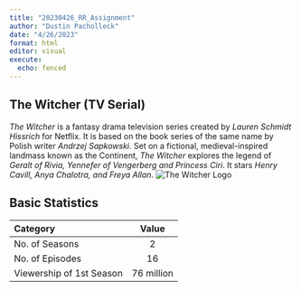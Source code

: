 ```yaml
---
title: "20230426_RR_Assignment"
author: "Dustin Pacholleck"
date: "4/26/2023"
format: html
editor: visual
execute:
  echo: fenced
---
```


## The Witcher (TV Serial)

*The Witcher* is a fantasy drama television series created by *Lauren Schmidt Hissrich* for Netflix. It is based on the book series of the same name by Polish writer *Andrzej Sapkowski*. Set on a fictional, medieval-inspired landmass known as the Continent, *The Witcher* explores the legend of *Geralt of Rivia, Yennefer of Vengerberg and Princess Ciri*. It stars *Henry Cavill, Anya Chalotra, and Freya Allan*. ![The Witcher Logo](%5C20230426_RR_Assignment_files%5CThe_Witcher_Title_Card.png)

## Basic Statistics

| Category                 |   Value    |
|:-------------------------|:----------:|
| No. of Seasons           |     2      |
| No. of Episodes          |     16     |
| Viewership of 1st Season | 76 million |
